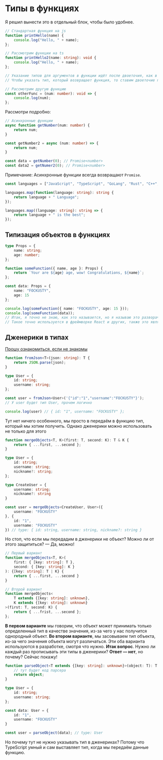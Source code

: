 # Типы в функциях

Я решил вынести это в отдельный блок, чтобы было удобнее.

```ts copy
// Стандартная функция на js
function printHello(name) {
	console.log("Hello, " + name);
};

// Рассмотрим функции на ts
function printHello2(name: string): void {
	console.log("Hello, " + name);
};

// Указание типов для аргументов в функции идёт после двоеточия, как в переменных.
// Чтобы указать тип, который возвращает функция, то ставим двоеточие после круглых скобок.

// Рассмотрим другую функцию
const otherFunc = (num: number): void => {
	console.log(num);
};
```

Рассмотри подробно:

```ts copy
// Асинхронные функции
async function getNumber(num: number) {
	return num;
}

const getNumber2 = async (num: number) => {
	return num;
}

const data = getNumber(0); // Promise<number>
const data2 = getNumer2(0); // Promise<number>
```

Примечание: Асинхронные функции всегда возвращают `Promise`.

```ts copy
const languages = ["JavaScript", "TypeScript", "GoLang", "Rust", "C++", "C#"];

languages.map(function(language: string): string {
	return language + " Language";
});

languages.map((language: string): string => {
	return language + " is the best";
});
```

## Типизация объектов в функциях

```ts copy
type Props = {
	name: string;
	age: number;
};

function someFunction({ name, age }: Props) {
	return `Your are ${age} age, wow! Congratulations, ${name}`;
};

const data: Props = {
	name: "FOCKUSTY",
	age: 15
};

console.log(someFunction({ name: "FOCKUSTY", age: 15 }));
console.log(someFunction(data));
// Итак, я точно не знаю, как это называется, но я называю это разворачиванием объекта в аргументы функции. Фактически мы принимаем объект и сразу его разбиваем на аргументы.
// Такое точно используется в фреймворке React и других, также это является полезным, когда аргументы функции превышают двух.
```

## Дженерики в типах

[Прошу ознакомиться, если не знакомы](./generics.mdx)

```ts copy 
function fromJson<T>(json: string): T {
	return JSON.parse(json);
}

type User = {
	id: string;
	username: string;
};

const user = fromJson<User>('{"id":"1","username":"FOCKUSTY"}');
// У user будет тип User, прочем логично

console.log(user) // { id: "1", username: "FOCKUSTY" };
```

Тут нет ничего особенного, мы просто в передаём в функцию тип, который мы хотим получить. Однако дженерики можно использовать не только для этого

```ts copy
function mergeObjects<T, K>(first: T, second: K): T & K {
	return { ...first, ...second };
}

type User = {
	id: string;
	username: string;
	nickname?: string;
};

type CreateUser = {
	username: string;
	nickname?: string
}

const user = mergeObjects<CreateUser, User>({
	username: "FOCKUSTY"
}, {
	id: "1",
	username: "FOCKUSTY"
}) // type: { id: string, username: string, nickname?: string }
```

Но стоп, что если мы передадим в дженерики не объект? Можно ли от этого защититься? — Да, можно!

```ts copy
// Первый вариант
function mergeObjects<T, K>(
	first: { [key: string]: T },
	second: { [key: string]: K }
): {[key: string]: T | K} {
	return { ...first, ...second }
}

// Второй вариант
function mergeObjects<
	T extends {[key: string]: unknown},
	K extends {[key: string]: unknown}
>(first: T, second: K) {
    return { ...frist, ...second };
};
```

**В первом варианте** мы говорим, что объект может принимать только определенный тип в качестве значения, из-за чего у нас получится однородный объект.
**Во втором варианте**, мы засовываем тип объекта, из-за чего значения объекта могут различаться.
Эти оба варианта используются в разработке, смотря что нужно.
**Итак вопрос**. Нужно ли каждый раз прописывать эти типы в дженерики?
**Ответ — нет**, но почему? Сейчас покажу!

```ts copy
function parseObject<T extends {[key: string]: unknown}>(object: T): T {
	// тут будет код парсера
	return object;
}

type User = {
	id: string;
	username: string;
};

const data: User = {
	id: "1",
	username: "FOCKUSTY"
}

const user = parseObject(data); // type: User
```

Но почему тут не нужно указывать тип в дженериках?
Потому что TypeScript умный и сам выставляет тип, когда мы передаём данные функцию.
